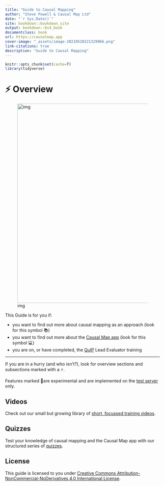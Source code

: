 ```yaml
---
title: "Guide to Causal Mapping"
author: "Steve Powell & Causal Map Ltd"
date: "`r Sys.Date()`"
site: bookdown::bookdown_site
output: bookdown::bs4_book
documentclass: book
url: https://causalmap.app
cover-image: "_assets/image-20210520221329966.png"
link-citations: true
description: "Guide to Causal Mapping"
---
```


```r
knitr::opts_chunk$set(cache=T)
library(tidyverse)
```

# ⚡ Overview

![img](_assets/simplify.png){width=650px}

This Guide is for you if:

- you want to find out more about causal mapping as an approach (look for this symbol 📚)
- you want to find out more about the [Causal Map app](https://causalmap.app/) (look for this symbol 💻)
- you are on, or have completed, the [QuIP](https://bathsdr.org/about-the-quip/) Lead Evaluator training

------

If you are in a hurry (and who isn't?), look for overview sections and subsections marked with a ⚡.

Features marked 🧪are experimental and are implemented on the [test server](https://causalmap.shinyapps.io/CM2test) only.

## Videos

Check out our small but growing library of [short, focussed training videos](https://causalmap.app/course/causal-map-basics/).

## Quizzes

Test your knowledge of causal mapping and the Causal Map app with our structured series of [quizzes](https://causalmap.shinyapps.io/Learning/).

## License {.unnumbered}

This guide is licensed to you under [Creative Commons Attribution-NonCommercial-NoDerivatives 4.0 International License](http://creativecommons.org/licenses/by-nc-nd/4.0/).

